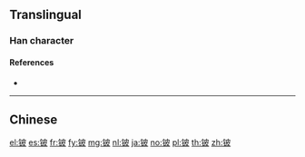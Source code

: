 {{character info/new}}
{{also|鈹}}
==Translingual==

===Han character===
{{Han char|rn=167|rad=钅|as=05|sn=10|four=|canj=CDHE,OPDHE,XCDHE|ids=⿰钅皮}}

====References====
* {{Han ref|kx=1328.061|hdz=64192.070|uh=94CD|ud=38093|bh=EEEB|bd=61163}}

----

==Chinese==
{{zh-see|鈹}}

[[el:铍]]
[[es:铍]]
[[fr:铍]]
[[fy:铍]]
[[mg:铍]]
[[nl:铍]]
[[ja:铍]]
[[no:铍]]
[[pl:铍]]
[[th:铍]]
[[zh:铍]]
